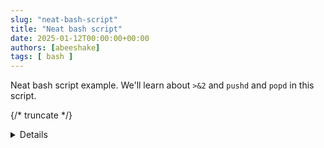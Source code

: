 ```yaml
---
slug: "neat-bash-script"
title: "Neat bash script"
date: 2025-01-12T00:00:00+00:00
authors: [abeeshake] 
tags: [ bash ]
---
```


Neat bash script example.
We'll learn about `>&2` and `pushd` and `popd` in this script.

{/* truncate */}

<summary>
<details>
```bash
#!/usr/bin/env bash

set -euo pipefail # -e: exit on error, -u: treat unset vars as error, -o pipefail: fail if any command in a pipeline fails

exit_failure=1

project_root=$(git rev-parse --show-toplevel)

yeet_name=${1:-}
location=$project_root

render_file_template() {
  if [ "$(uname)" == "Darwin" ]; then
    sed -i '' "s/$1/$2/g" $3
  else
    sed -i "s/$1/$2/g" $3
  fi
}

render_yeet_template() {
  render_file_template "__TARGET__" "$yeet_name" Makefile
  render_file_template "__TARGET__" "$yeet_name" YEET
}

prompt_user() {
  prompt=$1
  default=${2:-}
  while :; do
    if [ -n "$default" ]; then
      read -p "$prompt [default: $default]: " response
    else
      read -p "$prompt: " response
    fi

    if [ -n "$response" ]; then
      echo "$response"
      return
    fi

    if [ -z "$response" ] && [ -n "$default" ]; then
      response=$default
      echo "$response"
      return
    fi

    >&2 echo "Invalid input." # Print error message to stderr
  done
}

process_variables() {
  if [ -z "$yeet_name" ]; then
    yeet_name=$(prompt_user "What would you like to name the new yeet?")
  fi
}

main() {
  process_variables

  >&2 echo "Creating directory for $yeet_name"
  if [ -d "$location/$yeet_name" ]; then
    >&2 echo "Directory for $yeet_name already exists!"
    exit $exit_failure
  fi

  mkdir -p "$location/$yeet_name"
  cp -r .templates/yeet/* "$location/$yeet_name"
  cp -r .templates/yeet/.clang-format "$location/$yeet_name"

  pushd "$location/$yeet_name" > /dev/null 2>&1 # Save current dir, go to new dir (suppress output)
    render_yeet_template
    git init
  popd > /dev/null 2>&1 # Return to previous dir (suppress output)
}

pushd "$project_root" > /dev/null 2>&1
  main
popd > /dev/null 2>&1


```

</details>

</summary>

This is a bash script I found on internet. It uses some very good patterns.




Here’s a progression of examples—from the simplest to more advanced—showing how and why you’d redirect output to stderr with constructs like `>&2`.

---

#### 1. Basic: Send a message to stderr

By default, `echo` writes to **stdout** (file descriptor 1). To send it to **stderr** (fd 2) instead:

```bash
echo "Oops, something went wrong!" >&2
```

This is equivalent to:

```bash
echo "Oops, something went wrong!" 1>&2
```

Here:

* `1>` means “take stdout (fd 1)”
* `2` is the target (stderr, fd 2)

Use this when you want your message to count as an error (so it won’t be mixed with normal output if someone is piping or capturing only stdout).

---

#### 2. Intermediate: Functions and logging

Wrap stderr-writes in a helper function for cleaner code:

```bash
log_error() {
  echo "ERROR: $*" >&2
}

# usage
if ! cp "$src" "$dst"; then
  log_error "Failed to copy $src to $dst"
  exit 1
fi
```

Here, any call to `log_error "…”` goes to stderr, keeping it separate from “happy-path” output.

---

#### 3. Redirecting entire blocks

You can redirect **all** output in a block to stderr:

```bash
{
  echo "Step 1 passed"
  echo "Step 2 passed"
  echo "Final check failed!"
} >&2
```

Everything inside `{ … }` now writes to fd 2.

---

#### 4. Advanced: Using `exec` for global redirection

If you want your entire script (or a large section) to send stdout to stderr, you can `exec`:

```bash
# At top of script, before any output:
exec 1>&2

echo "This goes to stderr"
# any subsequent echo also goes to stderr
```

You can even swap streams:

```bash
# Swap stdout and stderr for the remainder of the script:
exec 3>&1 1>&2 2>&3 3>&-
```

After this:

* What was stderr goes to stdout
* What was stdout goes to stderr

---

#### 5. Super-advanced: Custom descriptors & logging to files

Unix supports more fds than just 0,1,2. You can open your own:

```bash
# Open fd 3 for appending to a logfile:
exec 3>>/var/log/my_script.log

# Send normal info to fd 3:
echo "All OK so far" >&3

# Send errors to stderr as usual:
echo "Fatal error" >&2

# Restore/close when done:
exec 3>&-
```

This lets you:

* Keep “info” messages in a log file via fd 3
* Keep “errors” distinct on stderr

---

#### Why stderr vs. stdout?

1. **Separation of concerns**

   * **stdout** → data/results
   * **stderr** → diagnostics/errors

2. **Safe piping**


   ```bash
   myscript.sh | grep Success
   ```

   only sees stdout successes, not debug or error chatter.

3. **Better automation**

   Tools can capture or redirect each stream independently.


---

### Rundown of `pushd`/`popd`, from simple to advanced:

1. **Basic directory stack**

   ```bash
   pushd /path/to/dir    # cd into DIR, and push old cwd onto a stack
   popd                  # pop the top stack entry and cd back to it
   ```

   *Use when you need to temporarily work in another directory and then return.*

2. **Inspecting & nesting**

   ```bash
   pushd /one
   pushd /two
   dirs                  # shows stack order: /two /one /original
   popd                  # returns to /one (next entry on stack)
   ```

   *Stack lets you nest multiple switches without manually tracking each path.*

3. **Rotating through entries**

   ```bash
   pushd A B C           # push A, then B, then C; cwd ends at C
   dirs                  # C B A
   pushd +1              # rotate: bring second entry (B) to top; cwd=B
   pushd +2              # now rotates third (A) to top; cwd=A
   ```

   *Quickly cycle among saved locations by index instead of full paths.*

4. **Silent switching**

   ```bash
   pushd /tmp > /dev/null 2>&1  
   popd  > /dev/null 2>&1
   ```

   *Suppresses the usual “stack” output when you just want the directory change.*

5. **Robust scripting**

   ```bash
   pushd "$dir" || { echo "Cannot enter $dir" >&2; exit 1; }
     # perform actions in $dir…
   popd || exit 1
   ```

   *Combine with error checks to ensure you always return (or bail) on failure.*

---

**Why use it?**

* **Convenience:** No need to save and restore `$OLDPWD` manually.
* **Clarity:** `dirs` shows your navigation history.
* **Flexibility:** Rotate and jump by index for quick context switches.


